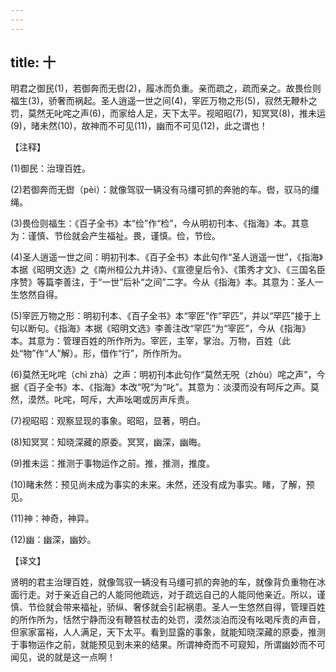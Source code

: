 ```yaml
---
---
---
```

title: 十
---



明君之御民(1)，若御奔而无辔(2)，履冰而负重。亲而疏之，疏而亲之。故畏俭则福生(3)，骄奢而祸起。圣人逍遥一世之间(4)，宰匠万物之形(5)，寂然无鞭朴之罚，莫然无叱咤之声(6)，而家给人足，天下太平。视昭昭(7)，知冥冥(8)，推未运(9)，暏未然(10)，故神而不可见(11)，幽而不可见(12)，此之谓也！

【注释】

(1)御民：治理百姓。

(2)若御奔而无辔（pèi）：就像驾驭一辆没有马缰可抓的奔驰的车。辔，驭马的缰绳。

(3)畏俭则福生：《百子全书》本“俭”作“检”，今从明初刊本、《指海》本。其意为：谨慎、节俭就会产生福祉。畏，谨慎。俭，节俭。

(4)圣人逍遥一世之间：明初刊本、《百子全书》本此句作“圣人逍遥一世”，《指海》本据《昭明文选》之《南州桓公九井诗》、《宣德皇后令》、《策秀才文》、《三国名臣序赞》等篇李善注，于“一世”后补“之间”二字。今从《指海》本。其意为：圣人一生悠然自得。

(5)宰匠万物之形：明初刊本、《百子全书》本“宰匠”作“罕匹”，并以“罕匹”接于上句以断句。《指海》本据《昭明文选》李善注改“罕匹”为“宰匠”，今从《指海》本。其意为：管理百姓的所作所为。宰匠，主宰，掌治。万物，百姓（此处“物”作“人”解）。形，借作“行”，所作所为。

(6)莫然无叱咤（chì zhà）之声：明初刊本此句作“莫然无呪（zhòu）咤之声”，今据《百子全书》本、《指海》本改“呪”为“叱”。其意为：淡漠而没有呵斥之声。莫然，漠然。叱咤，呵斥，大声吆喝或厉声斥责。

(7)视昭昭：观察显现的事象。昭昭，显著，明白。

(8)知冥冥：知晓深藏的原委。冥冥，幽深，幽晦。

(9)推未运：推测于事物运作之前。推，推测，推度。

(10)睹未然：预见尚未成为事实的未来。未然，还没有成为事实。睹，了解，预见。

(11)神：神奇，神异。

(12)幽：幽深，幽妙。

【译文】

贤明的君主治理百姓，就像驾驭一辆没有马缰可抓的奔驰的车，就像背负重物在冰面行走。对于亲近自己的人能同他疏远，对于疏远自己的人能同他亲近。所以，谨慎、节俭就会带来福祉，骄纵、奢侈就会引起祸患。圣人一生悠然自得，管理百姓的所作所为，恬然宁静而没有鞭笞杖击的处罚，漠然淡泊而没有吆喝斥责的声音，但家家富裕，人人满足，天下太平。看到显露的事象，就能知晓深藏的原委，推测于事物运作之前，就能预见到未来的结果。所谓神奇而不可窥知，所谓幽妙而不可闻见，说的就是这一点啊！